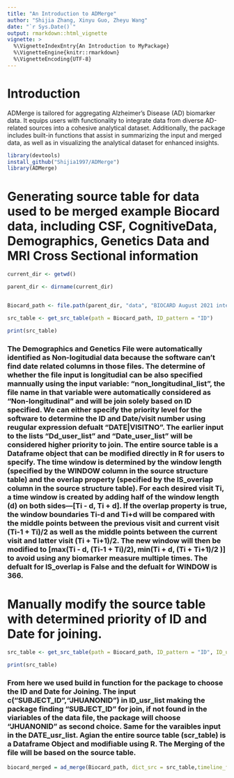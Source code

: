 ```yaml
---
title: "An Introduction to ADMerge"
author: "Shijia Zhang, Xinyu Guo, Zheyu Wang"
date: "`r Sys.Date()`"
output: rmarkdown::html_vignette
vignette: >
  %\VignetteIndexEntry{An Introduction to MyPackage}
  %\VignetteEngine{knitr::rmarkdown}
  %\VignetteEncoding{UTF-8}
---
```


Introduction
============

ADMerge is tailored for aggregating Alzheimer’s Disease (AD) biomarker data. It equips users with functionality to integrate data from diverse AD-related sources into a cohesive analytical dataset. Additionally, the package includes built-in functions that assist in summarizing the input and merged data, as well as in visualizing the analytical dataset for enhanced insights. 



```r
library(devtools)
install_github("Shijia1997/ADMerge")
library(ADMerge)

```

# Generating source table for data used to be merged example Biocard data, including CSF, CognitiveData, Demographics, Genetics Data and MRI Cross Sectional information

```r
current_dir <- getwd()

parent_dir <- dirname(current_dir)


Biocard_path <- file.path(parent_dir, "data", "BIOCARD August 2021 internal")

src_table <- get_src_table(path = Biocard_path, ID_pattern = "ID")

print(src_table)

```
### The Demographics and Genetics File were automatically identified as Non-logitudial data because the software can't find date related columns in those files. The determine of whether the file input is longitudial can be also specified mannually using the input variable: "non_longitudinal_list", the file name in that variable were automatically considered as "Non-longitudinal" and will be join solely based on ID specified. We can either specify the priority level for the software to determine the ID and Date/visit number using reugular expression defualt "DATE|VISITNO". The earlier input to the lists "Dd_user_list" and "Date_user_list" will be considered higher priority to join. The entire source table is a Dataframe object that can be modified directly in R for users to specify. The time window is determined by the window length (specified by the WINDOW column in the source structure table) and the overlap property (specified by the IS_overlap column in the source structure table). For each desired visit Ti, a time window is created by adding half of the window length (d) on both sides—[Ti - d, Ti + d]. If the overlap property is true, the window boundaries Ti-d and Ti+d will be compared with the middle points between the previous visit and current visit (Ti-1 + Ti)/2 as well as the middle points between the current visit and latter visit (Ti + Ti+1)/2. The new window will then be modified to [max(Ti - d, (Ti-1 + Ti)/2), min(Ti + d, (Ti + Ti+1)/2 )] to avoid using any biomarker measure multiple times. The defualt for IS_overlap is False and the defualt for WINDOW is 366.  

# Manually modify the source table with determined priority of ID and Date for joining.

```r
src_table <- get_src_table(path = Biocard_path, ID_pattern = "ID", ID_usr_list = c("SUBJECT_ID","JHUANONID"), DATE_usr_list = c("date","VISITDATE","MRIDATE"))

print(src_table)
```
### From here we used build in function for the package to choose the ID and Date for Joining. The input c("SUBJECT_ID","JHUANONID") in ID_usr_list making the package finding "SUBJECT_ID" for join, if not found in the viariables of the data file, the package will choose "JHUANONID" as second choice. Same for the varaibles input in the DATE_usr_list. Agian the entire source table (scr_table) is a Dataframe Object and modifiable using R. The Merging of the file will be based on the source table.

```r
biocard_merged = ad_merge(Biocard_path, dict_src = src_table,timeline_file = "BIOCARD_CognitiveData_2021.11.02")


```

